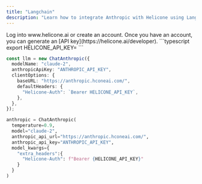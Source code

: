 ```yaml
---
title: "Langchain"
description: "Learn how to integrate Anthropic with Helicone using Langchain."
---
```


<Steps>
  <Step title="Create an account + Generate an API Key">
    Log into www.helicone.ai or create an account. Once you have an account, you
    can generate an [API key](https://helicone.ai/developer).
  </Step>
  <Step title="Set HELICONE_API_KEY as an environment variable">
```typescript
export HELICONE_API_KEY=<your API key>
```
  </Step>
  <Step title="Modify the API base and add the `Helicone-Auth` header">
<CodeGroup>

```typescript example.ts
const llm = new ChatAnthropic({
  modelName: "claude-2",
  anthropicApiKey: "ANTHROPIC_API_KEY",
  clientOptions: {
    baseURL: "https://anthropic.hconeai.com/",
    defaultHeaders: {
      "Helicone-Auth": `Bearer HELICONE_API_KEY`,
    },
  },
});
```

```python example.py
anthropic = ChatAnthropic(
  temperature=0.9,
  model="claude-2",
  anthropic_api_url="https://anthropic.hconeai.com/",
  anthropic_api_key="ANTHROPIC_API_KEY",
  model_kwargs={
    "extra_headers":{
      "Helicone-Auth": f"Bearer {HELICONE_API_KEY}"
    }
  }
)
```

</CodeGroup>

  </Step>
</Steps>
